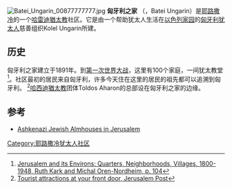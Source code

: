 [[File:Batei_Ungarin_00877777777.jpg|thumb]]
'''匈牙利之家''' （{{lang-he|בתי אונגרין}}，Batei Ungarin）是[[耶路撒冷|耶路撒冷]]的一个[[哈雷迪猶太教|哈雷迪猶太教]]社区。它是由一个帮助犹太人生活在[[以色列家园|以色列家园]]的[[匈牙利|匈牙利]][[犹太人|犹太人]]慈善组织Kolel Ungarin所建。

==历史==
匈牙利之家建立于1891年。到[[第一次世界大战|第一次世界大战]]，这里有100个家庭，一间犹太教堂<ref>[http://books.google.com/books?id=KzOAxmHDzHUC&pg=PA104&lpg=PA104&dq=batei+ungarin+1891&source=bl&ots=l5kQnoPlYo&sig=-CvHQ4K6SRTpZLRBNDUKvFJ7Dxk&hl=en&ei=eNWFTfiXDJDHsganxZGzAw&sa=X&oi=book_result&ct=result&resnum=6&ved=0CDcQ6AEwBQ#v=onepage&q&f=false Jerusalem and its Environs: Quarters, Neighborhoods, Villages, 1800-1948, Ruth Kark and Michal Oren-Nordheim, p. 104]</ref>。社区最初的居民来自匈牙利，许多今天住在这里的居民的祖先都可以追溯到匈牙利。 <ref>[http://www.jpost.com/ArtsAndCulture/Entertainment/Article.aspx?id=189624 {{Wayback|url=http://www.jpost.com/ArtsAndCulture/Entertainment/Article.aspx?id=189624 |date=20121023003121 }} Tourist attractions at your front door, [[Jerusalem_Post|Jerusalem Post]]]</ref>[[哈西迪猶太教|哈西迪猶太教]]团体Toldos Aharon的总部设在匈牙利之家的边缘。

==参考==
{{reflist}}
*[http://www.informaworld.com/smpp/content~db=all~content=a913482948 Ashkenazi Jewish Almhouses in Jerusalem]
{{coord|31.786533|N|35.22429|E|region:IL|display=title}}
{{耶路撒冷社区}}
[[Category:耶路撒冷犹太人社区|Category:耶路撒冷犹太人社区]]